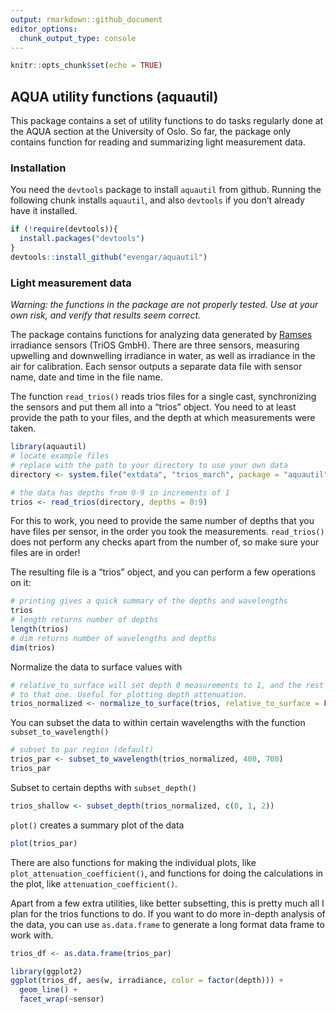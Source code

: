 ```yaml
---
output: rmarkdown::github_document
editor_options: 
  chunk_output_type: console
---
```


```r
knitr::opts_chunk$set(echo = TRUE)
```

## AQUA utility functions (aquautil)

This package contains a set of utility functions to do tasks regularly done at the AQUA section at the University of Oslo. So far, the package only contains function for reading and summarizing light measurement data.

### Installation

You need the `devtools` package to install `aquautil` from github. Running the following chunk installs `aquautil`, and also `devtools` if you don't already have it installed.

```r
if (!require(devtools)){
  install.packages("devtools")
}
devtools::install_github("evengar/aquautil")
```


### Light measurement data

*Warning: the functions in the package are not properly tested. Use at your own risk, and verify that results seem correct.*

The package contains functions for analyzing data generated by [Ramses](https://www.trios.de/en/ramses.html) irradiance sensors (TriOS GmbH). There are three sensors, measuring upwelling and downwelling irradiance in water, as well as irradiance in the air for calibration. Each sensor outputs a separate data file with sensor name, date and time in the file name.

The function `read_trios()` reads trios files for a single cast, synchronizing the sensors and put them all into a "trios" object. You need to at least provide the path to your files, and the depth at which measurements were taken.

```r
library(aquautil)
# locate example files
# replace with the path to your directory to use your own data
directory <- system.file("extdata", "trios_march", package = "aquautil")

# the data has depths from 0-9 in increments of 1
trios <- read_trios(directory, depths = 0:9)
```

For this to work, you need to provide the same number of depths that you have files per sensor, in the order you took the measurements. `read_trios()` does not perform any checks apart from the number of, so make sure your files are in order!

The resulting file is a "trios" object, and you can perform a few operations on it:

```r
# printing gives a quick summary of the depths and wavelengths
trios
# length returns number of depths
length(trios)
# dim returns number of wavelengths and depths
dim(trios)
```

Normalize the data to surface values with 

```r
# relative_to_surface will set depth 0 measurements to 1, and the rest relative
# to that one. Useful for plotting depth attenuation.
trios_normalized <- normalize_to_surface(trios, relative_to_surface = FALSE)
```


You can subset the data to within certain wavelengths with the function `subset_to_wavelength()`

```r
# subset to par region (default)
trios_par <- subset_to_wavelength(trios_normalized, 400, 700)
trios_par
```

Subset to certain depths with `subset_depth()`

```r
trios_shallow <- subset_depth(trios_normalized, c(0, 1, 2))
```


`plot()` creates a summary plot of the data

```r
plot(trios_par)
```

There are also functions for making the individual plots, like `plot_attenuation_coefficient()`, and functions for doing the calculations in the plot, like `attenuation_coefficient()`.

Apart from a few extra utilities, like better subsetting, this is pretty much all I plan for the trios functions to do. If you want to do more in-depth analysis of the data, you can use `as.data.frame` to generate a long format data frame to work with.

```r
trios_df <- as.data.frame(trios_par)

library(ggplot2)
ggplot(trios_df, aes(w, irradiance, color = factor(depth))) +
  geom_line() +
  facet_wrap(~sensor)
  
```


